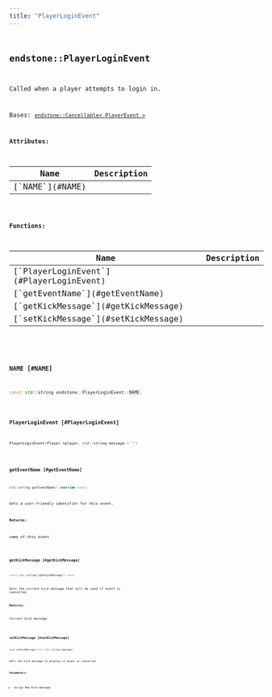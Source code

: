 ```yaml
---
title: "PlayerLoginEvent"
---
```


## <code className="doc-symbol doc-symbol-class"/> endstone::PlayerLoginEvent

Called when a player attempts to login in.


Bases: [`endstone::Cancellable< PlayerEvent >`](cancellable)









**Attributes:**

<table>
<thead>
   <tr>
      <th>Name</th>
      <th>Description</th>
   </tr>
</thead>
<tbody>
<tr key="classendstone_1_1_player_login_event_1aaea7a39a26c68c5436ee3f050d6be2e6">
    <td>[`NAME`](#NAME)</td>
    <td></td>
</tr>
</tbody>
</table>






**Functions:**

<table>
<thead>
   <tr>
      <th>Name</th>
      <th>Description</th>
   </tr>
</thead>
<tbody>
<tr key="classendstone_1_1_player_login_event_1a409d08c3d2fde7d1814d0b7d63700fe6">
    <td>[`PlayerLoginEvent`](#PlayerLoginEvent)</td>
    <td></td>
</tr>
<tr key="classendstone_1_1_player_login_event_1a9593905e32bd292c3782ccc93190f92b">
    <td>[`getEventName`](#getEventName)</td>
    <td></td>
</tr>
<tr key="classendstone_1_1_player_login_event_1a25b7ba1f99219f7b07dc41a2aa36b840">
    <td>[`getKickMessage`](#getKickMessage)</td>
    <td></td>
</tr>
<tr key="classendstone_1_1_player_login_event_1a8f5b97ba68ebdaf921e4d9a9e6f8219e">
    <td>[`setKickMessage`](#setKickMessage)</td>
    <td></td>
</tr>
</tbody>
</table>

### <code className="doc-symbol doc-symbol-variable"/> NAME [#NAME]

```cpp
const std::string endstone::PlayerLoginEvent::NAME;
```
### <code className="doc-symbol doc-symbol-function"/> PlayerLoginEvent [#PlayerLoginEvent]

```cpp
PlayerLoginEvent(Player &player, std::string message = "")
```
### <code className="doc-symbol doc-symbol-function"/> getEventName [#getEventName]

```cpp
std::string getEventName() override const
```


Gets a user-friendly identifier for this event.




**Returns:**

name of this event 





        
### <code className="doc-symbol doc-symbol-function"/> getKickMessage [#getKickMessage]

```cpp
const std::string &getKickMessage() const
```


Gets the current kick message that will be used if event is cancelled




**Returns:**

Current kick message 





        
### <code className="doc-symbol doc-symbol-function"/> setKickMessage [#setKickMessage]

```cpp
void setKickMessage(const std::string &message)
```


Sets the kick message to display if event is cancelled




**Parameters:**


* `message` New kick message 




        